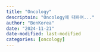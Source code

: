 ```yaml
---
title: "Oncology"
descriptoin: "Oncology에 대하여..."
author: "BenKorea"
date: "2024-11-21"
date-modified: last-modified
categories: [oncology]
---
```

